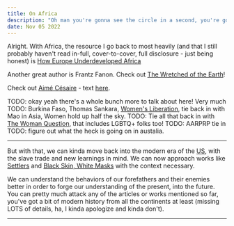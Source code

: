 ```yaml
---
title: On Africa
description: "Oh man you're gonna see the circle in a second, you're gonna love this"
date: Nov 05 2022
---
```


Alright. With Africa, the resource I go back to most heavily (and that I still probably haven't read in-full, cover-to-cover, full disclosure - just being honest) is [How Europe Underdeveloped Africa](https://www.goodreads.com/book/show/40630.How_Europe_Underdeveloped_Africa)

Another great author is Frantz Fanon. Check out [The Wretched of the Earth](https://www.goodreads.com/book/show/66933.The_Wretched_of_the_Earth)!

Check out [Aimé Césaire](https://www.goodreads.com/book/show/86598.Discourse_on_Colonialism) - text [here](https://redsails.org/discours-sur-le-colonialisme/).

TODO: okay yeah there's a whole bunch more to talk about here! Very much
TODO: Burkina Faso, Thomas Sankara, [Women's Liberation](https://www.goodreads.com/book/show/3039894-women-s-liberation-and-the-african-freedom-struggle), tie back in with Mao in Asia, Women hold up half the sky.
TODO: Tie all that back in with [The Woman Question](https://redsails.org/the-woman-question/), that includes LGBTQ+ folks too!
TODO: AARPRP tie in
TODO: figure out what the heck is going on in austalia.

---

But with that, we can kinda move back into the modern era of the [US](/posts/on-north-america), with the slave trade and new learnings in mind. We can now approach works like [Settlers](https://readsettlers.org/) and [Black Skin, White Masks](https://www.goodreads.com/book/show/274392.Black_Skin_White_Masks) with the context necessary.

We can understand the behaviors of our forefathers and their enemies better in order to forge our understanding of the present, into the future. You can pretty much attack any of the articles or works mentioned so far, you've got a bit of modern history from all the continents at least (missing LOTS of details, ha, I kinda apologize and kinda don't).

---

